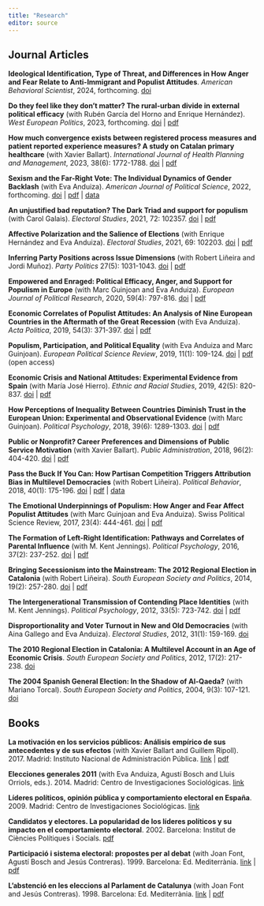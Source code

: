 ---
title: "Research"
editor: source
---

## Journal Articles

**Ideological Identification, Type of Threat, and Differences in How Anger and Fear Relate to Anti-Immigrant and Populist Attitudes**. _American Behavioral Scientist_, 2024, forthcoming. [doi](https://doi.org/10.1177/00027642241240344)

**Do they feel like they don’t matter? The rural-urban divide in external political efficacy** (with Rubén García del Horno and Enrique Hernández). *West European Politics*, 2023, forthcoming. [doi](https://doi.org/10.1080/01402382.2023.2261085) | [pdf](https://ddd.uab.cat/record/287343)

**How much convergence exists between registered process measures and patient reported experience measures? A study on Catalan primary healthcare** (with Xavier Ballart). *International Journal of Health Planning and Management*, 2023, 38(6): 1772-1788. [doi](https://doi.org/10.1002/hpm.3701) | [pdf](https://ddd.uab.cat/record/283666)

**Sexism and the Far-Right Vote: The Individual Dynamics of Gender Backlash** (with Eva Anduiza). *American Journal of Political Science*, 2022, forthcoming. [doi](https://doi.org/10.1111/ajps.12759) | [pdf](https://ddd.uab.cat/record/275413) | [data](https://doi.org/10.7910/DVN/A11CD5)

**An unjustified bad reputation? The Dark Triad and support for populism** (with Carol Galais). _Electoral Studies_, 2021, 72: 102357. [doi](https://doi.org/10.1016/j.electstud.2021.102357) | [pdf](https://ddd.uab.cat/record/249247)

**Affective Polarization and the Salience of Elections** (with Enrique Hernández and Eva Anduiza). _Electoral Studies_, 2021, 69: 102203. [doi](https://doi.org/10.1016/j.electstud.2020.102203) | [pdf](https://ddd.uab.cat/record/238023)

**Inferring Party Positions across Issue Dimensions** (with Robert Liñeira and Jordi Muñoz). _Party Politics_ 27(5): 1031-1043. [doi](https://doi.org/10.1177/1354068820912653) | [pdf](https://ddd.uab.cat/record/286802)

**Empowered and Enraged: Political Efficacy, Anger, and Support for Populism in Europe** (with Marc Guinjoan and Eva Anduiza). _European Journal of Political Research_, 2020, 59(4): 797-816. [doi](https://doi.org/10.1111/1475-6765.12374) | [pdf](https://ddd.uab.cat/record/259034)

**Economic Correlates of Populist Attitudes: An Analysis of Nine European Countries in the Aftermath of the Great Recession** (with Eva Anduiza). _Acta Politica_, 2019, 54(3): 371-397. [doi](https://dx.doi.org/10.1057/s41269-017-0068-7) | [pdf](https://ddd.uab.cat/record/259039)

**Populism, Participation, and Political Equality** (with Eva Anduiza and Marc Guinjoan). _European Political Science Review_, 2019, 11(1): 109-124. [doi](https://dx.doi.org/10.1017/S1755773918000243) | [pdf](https://ddd.uab.cat/record/258418) (open access)

**Economic Crisis and National Attitudes: Experimental Evidence from Spain** (with María José Hierro). _Ethnic and Racial Studies_, 2019, 42(5): 820-837. [doi](https://dx.doi.org/10.1080/01419870.2018.1432873) | [pdf](https://ddd.uab.cat/record/287311)

**How Perceptions of Inequality Between Countries Diminish Trust in the European Union: Experimental and Observational Evidence** (with Marc Guinjoan). _Political Psychology_, 2018, 39(6): 1289-1303. [doi](https://dx.doi.org/10.1111/pops.12541) | [pdf](https://ddd.uab.cat/record/287682)

**Public or Nonprofit? Career Preferences and Dimensions of Public Service Motivation** (with Xavier Ballart). _Public Administration_, 2018, 96(2): 404-420. [doi](https://dx.doi.org/10.1111/padm.12403) | [pdf](https://ddd.uab.cat/record/287344)

**Pass the Buck If You Can: How Partisan Competition Triggers Attribution Bias in Multilevel Democracies** (with Robert Liñeira). _Political Behavior_, 2018, 40(1): 175-196. [doi](https://dx.doi.org/10.1007/s11109-017-9409-5) | [pdf](https://ddd.uab.cat/record/287333) | [data](https://doi.org/10.7910/DVN/XZJP2J)

**The Emotional Underpinnings of Populism: How Anger and Fear Affect Populist Attitudes** (with Marc Guinjoan and Eva Anduiza). Swiss Political Science Review, 2017, 23(4): 444-461. [doi](https://dx.doi.org/10.1111/spsr.12261) | [pdf](https://ddd.uab.cat/record/259037)

**The Formation of Left-Right Identification: Pathways and Correlates of Parental Influence** (with M. Kent Jennings). _Political Psychology_, 2016, 37(2): 237-252. [doi](http://dx.doi.org/10.1111/pops.12243) | [pdf](https://ddd.uab.cat/record/287182)

**Bringing Secessionism into the Mainstream: The 2012 Regional Election in Catalonia** (with Robert Liñeira). _South European Society and Politics_, 2014, 19(2): 257-280. [doi](https://dx.doi.org/10.1080/13608746.2014.910324) | [pdf](https://ddd.uab.cat/record/287135)

**The Intergenerational Transmission of Contending Place Identities** (with M. Kent Jennings). _Political Psychology_, 2012, 33(5): 723-742. [doi](https://dx.doi.org/10.1111/j.1467-9221.2012.00894.x) | [pdf](https://ddd.uab.cat/record/287143)

**Disproportionality and Voter Turnout in New and Old Democracies** (with Aina Gallego and Eva Anduiza). _Electoral Studies_, 2012, 31(1): 159-169. [doi](https://dx.doi.org/10.1016/j.electstud.2011.10.004)

**The 2010 Regional Election in Catalonia: A Multilevel Account in an Age of Economic Crisis**. _South European Society and Politics_, 2012, 17(2): 217-238. [doi](https://dx.doi.org/10.1080/13608746.2011.589140)

**The 2004 Spanish General Election: In the Shadow of Al-Qaeda?** (with Mariano Torcal). _South European Society and Politics_, 2004, 9(3): 107-121. [doi](https://dx.doi.org/10.1080/1360874042000271889)


## Books

**La motivación en los servicios públicos: Análisis empírico de sus antecedentes y de sus efectos** (with Xavier Ballart and Guillem Ripoll). 2017. Madrid: Instituto Nacional de Administración Pública. [link](https://www.libreriavirtuali.com/inicio/La-motivaci%C3%B3n-en-los-servicios-p%C3%BAblicos-An%C3%A1lisis-emp%C3%ADrico-de-sus-antecedentes-y-de-sus-efectos-p78918989) |  [pdf](https://www.inap.es/documents/10136/1704743/PagInicia-La-motivacion-de-los-servicios-publicos.pdf/dce4b129-0f0b-400d-0a40-dae1b36be96c)

**Elecciones generales 2011** (with Eva Anduiza, Agustí Bosch and Lluis Orriols, eds.). 2014. Madrid: Centro de Investigaciones Sociológicas. [link](https://libreria.cis.es/libros/elecciones-generales-2011/9788474766370/)

**Líderes políticos, opinión pública y comportamiento electoral en España**. 2009. Madrid: Centro de Investigaciones Sociológicas. [link](https://libreria.cis.es/libros/lideres-politicos-opinion-publica-y-comportamiento-electoral-en-espana/9788474764796/)

**Candidatos y electores. La popularidad de los líderes políticos y su impacto en el comportamiento electoral**. 2002. Barcelona: Institut de Ciències Polítiques i Socials. [pdf](https://www.icps.cat/archivos/GPM/GPM4Rico.pdf)

**Participació i sistema electoral: propostes per al debat** (with Joan Font, Agustí Bosch and Jesús Contreras). 1999. Barcelona: Ed. Mediterrània. [link](https://fundaciobofill.cat/publicacions/participacio-i-sistema-electoral-propostes-al-debat) | [pdf](https://fundaciobofill.cat/uploads/docs/s/9/3/8/g/h/4/i/1/pol_25.pdf)

**L’abstenció en les eleccions al Parlament de Catalunya** (with Joan Font and Jesús Contreras). 1998. Barcelona: Ed. Mediterrània. [link](https://fundaciobofill.cat/publicacions/labstencio-en-les-eleccions-al-parlament-de-catalunya) | [pdf](https://fundaciobofill.cat/uploads/docs/t/t/i/p/c/d/4/1/8/pol_23.pdf)

